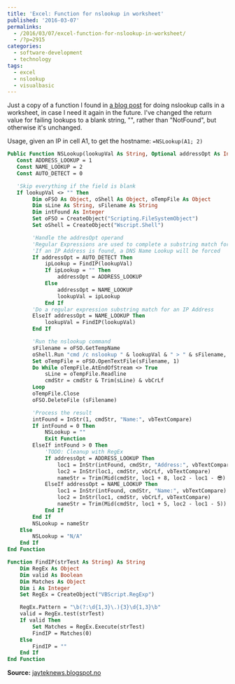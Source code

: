 ---
title: 'Excel: Function for nslookup in worksheet'
published: '2016-03-07'
permalinks:
  - /2016/03/07/excel-function-for-nslookup-in-worksheet/
  - /?p=2915
categories:
  - software-development
  - technology
tags:
  - excel
  - nslookup
  - visualbasic
---

Just a copy of a function I found in <a href="http://jayteknews.blogspot.no/2011/08/excel-user-defined-function-nslookup.html">a blog post</a> for doing nslookup calls in a worksheet, in case I need it again in the future. I've changed the return value for failing lookups to a blank string, "", rather than "NotFound", but otherwise it's unchanged.

Usage, given an IP in cell A1, to get the hostname: `=NSLookup(A1; 2)`

```vb
Public Function NSLookup(lookupVal As String, Optional addressOpt As Integer) As String
   Const ADDRESS_LOOKUP = 1
   Const NAME_LOOKUP = 2
   Const AUTO_DETECT = 0

   'Skip everything if the field is blank
   If lookupVal <> "" Then
        Dim oFSO As Object, oShell As Object, oTempFile As Object
        Dim sLine As String, sFilename As String
        Dim intFound As Integer
        Set oFSO = CreateObject("Scripting.FileSystemObject")
        Set oShell = CreateObject("Wscript.Shell")

        'Handle the addresOpt operand
        'Regular Expressions are used to complete a substring match for an IP Address
        'If an IP Address is found, a DNS Name Lookup will be forced
        If addressOpt = AUTO_DETECT Then
            ipLookup = FindIP(lookupVal)
            If ipLookup = "" Then
                addressOpt = ADDRESS_LOOKUP
            Else
                addressOpt = NAME_LOOKUP
                lookupVal = ipLookup
            End If
        'Do a regular expression substring match for an IP Address
        ElseIf addressOpt = NAME_LOOKUP Then
            lookupVal = FindIP(lookupVal)
        End If

        'Run the nslookup command
        sFilename = oFSO.GetTempName
        oShell.Run "cmd /c nslookup " & lookupVal & " > " & sFilename, 0, True
        Set oTempFile = oFSO.OpenTextFile(sFilename, 1)
        Do While oTempFile.AtEndOfStream <> True
            sLine = oTempFile.Readline
            cmdStr = cmdStr & Trim(sLine) & vbCrLf
        Loop
        oTempFile.Close
        oFSO.DeleteFile (sFilename)

        'Process the result
        intFound = InStr(1, cmdStr, "Name:", vbTextCompare)
        If intFound = 0 Then
            NSLookup = ""
            Exit Function
        ElseIf intFound > 0 Then
            'TODO: Cleanup with RegEx
            If addressOpt = ADDRESS_LOOKUP Then
                loc1 = InStr(intFound, cmdStr, "Address:", vbTextCompare) + InStr(intFound, cmdStr, "Addresses:", vbTextCompare)
                loc2 = InStr(loc1, cmdStr, vbCrLf, vbTextCompare)
                nameStr = Trim(Mid(cmdStr, loc1 + 8, loc2 - loc1 - 😎)
            ElseIf addressOpt = NAME_LOOKUP Then
                loc1 = InStr(intFound, cmdStr, "Name:", vbTextCompare)
                loc2 = InStr(loc1, cmdStr, vbCrLf, vbTextCompare)
                nameStr = Trim(Mid(cmdStr, loc1 + 5, loc2 - loc1 - 5))
            End If
        End If
        NSLookup = nameStr
    Else
        NSLookup = "N/A"
    End If
End Function

Function FindIP(strTest As String) As String
    Dim RegEx As Object
    Dim valid As Boolean
    Dim Matches As Object
    Dim i As Integer
    Set RegEx = CreateObject("VBScript.RegExp")

    RegEx.Pattern = "\b(?:\d{1,3}\.){3}\d{1,3}\b"
    valid = RegEx.test(strTest)
    If valid Then
        Set Matches = RegEx.Execute(strTest)
        FindIP = Matches(0)
    Else
        FindIP = ""
    End If
End Function
```

**Source:** <a href="http://jayteknews.blogspot.no/2011/08/excel-user-defined-function-nslookup.html">jayteknews.blogspot.no</a>
